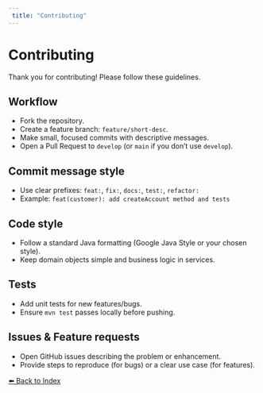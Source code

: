 ```yaml
---
 title: "Contributing"
---
```



# Contributing

Thank you for contributing! Please follow these guidelines.

## Workflow
- Fork the repository.
- Create a feature branch: `feature/short-desc`.
- Make small, focused commits with descriptive messages.
- Open a Pull Request to `develop` (or `main` if you don't use `develop`).

## Commit message style
- Use clear prefixes: `feat:`, `fix:`, `docs:`, `test:`, `refactor:`
- Example: `feat(customer): add createAccount method and tests`

## Code style
- Follow a standard Java formatting (Google Java Style or your chosen style).
- Keep domain objects simple and business logic in services.

## Tests
- Add unit tests for new features/bugs.
- Ensure `mvn test` passes locally before pushing.

## Issues & Feature requests
- Open GitHub issues describing the problem or enhancement.
- Provide steps to reproduce (for bugs) or a clear use case (for features).

[⬅️ Back to Index](../README.md#table-of-contents)